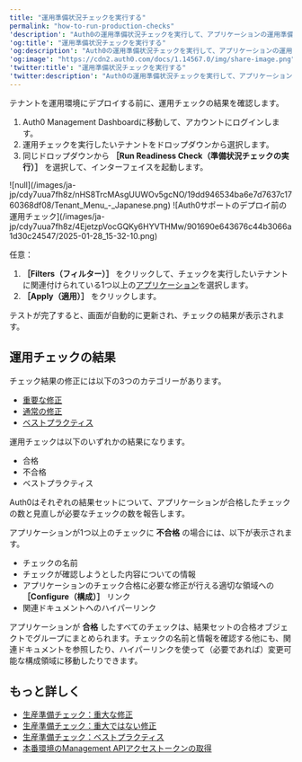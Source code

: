 ---
title: "運用準備状況チェックを実行する"
permalink: "how-to-run-production-checks"
'description': "Auth0の運用準備状況チェックを実行して、アプリケーションの運用準備が整っていることを確認する方法について説明します。"
'og:title': "運用準備状況チェックを実行する"
'og:description': "Auth0の運用準備状況チェックを実行して、アプリケーションの運用準備が整っていることを確認する方法について説明します。"
'og:image': "https://cdn2.auth0.com/docs/1.14567.0/img/share-image.png"
'twitter:title': "運用準備状況チェックを実行する"
'twitter:description': "Auth0の運用準備状況チェックを実行して、アプリケーションの運用準備が整っていることを確認する方法について説明します。"
---

テナントを運用環境にデプロイする前に、運用チェックの結果を確認します。

1. Auth0 Management Dashboardに移動して、アカウントにログインします。
2. 運用チェックを実行したいテナントをドロップダウンから選択します。
3. 同じドロップダウンから **［Run Readiness Check（準備状況チェックの実行）］** を選択して、インターフェイスを起動します。

<Frame>![null](/images/ja-jp/cdy7uua7fh8z/nHS8TrcMAsgUUWOv5gcNO/19dd946534ba6e7d7637c1760368df08/Tenant_Menu_-_Japanese.png)</Frame>

<Frame>![Auth0サポートのデプロイ前の運用チェック](/images/ja-jp/cdy7uua7fh8z/4EjetzpVocGQKy6HYVTHMw/901690e643676c44b3066a1d30c24547/2025-01-28_15-32-10.png)</Frame>

任意：

1. **［Filters（フィルター）］** をクリックして、チェックを実行したいテナントに関連付けられている1つ以上の[アプリケーション](/ja-jp/get-started/applications)を選択します。
2. **［Apply（適用）］** をクリックします。

テストが完了すると、画面が自動的に更新され、チェックの結果が表示されます。

## 運用チェックの結果

チェック結果の修正には以下の3つのカテゴリーがあります。

* [重要な修正](/ja-jp/deploy-monitor/pre-deployment-checks/production-check-required-fixes)
* [通常の修正](/ja-jp/deploy-monitor/pre-deployment-checks/production-check-recommended-fixes)
* [ベストプラクティス](/ja-jp/deploy-monitor/pre-deployment-checks/production-checks-best-practices)

運用チェックは以下のいずれかの結果になります。

* 合格
* 不合格
* ベストプラクティス

Auth0はそれぞれの結果セットについて、アプリケーションが合格したチェックの数と見直しが必要なチェックの数を報告します。

アプリケーションが1つ以上のチェックに **不合格** の場合には、以下が表示されます。

* チェックの名前
* チェックが確認しようとした内容についての情報
* アプリケーションのチェック合格に必要な修正が行える適切な領域への **［Configure（構成）］** リンク
* 関連ドキュメントへのハイパーリンク

アプリケーションが **合格** したすべてのチェックは、結果セットの合格オブジェクトでグループにまとめられます。チェックの名前と情報を確認する他にも、関連ドキュメントを参照したり、ハイパーリンクを使って（必要であれば）変更可能な構成領域に移動したりできます。

## もっと詳しく

* [生産準備チェック：重大な修正](/ja-jp/deploy-monitor/pre-deployment-checks/production-check-required-fixes)
* [生産準備チェック：重大ではない修正](/ja-jp/deploy-monitor/pre-deployment-checks/production-check-recommended-fixes)
* [生産準備チェック：ベストプラクティス](/ja-jp/deploy-monitor/pre-deployment-checks/production-checks-best-practices)
* [本番環境のManagement APIアクセストークンの取得](/ja-jp/secure/tokens/access-tokens/management-api-access-tokens/get-management-api-access-tokens-for-production)